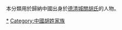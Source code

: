 {{Catnav|頁面分類|历史|歷史學|系譜學|漢族姓氏}}
{{Catnav|頁面分類|人文學科|歷史學|系譜學|漢族姓氏}}
{{Catnav|頁面分類|人类学|文化人类学|家世與傳承|系譜學|漢族姓氏}}

本分類用於歸納中國出身於[[德清城關胡氏|德清城關胡氏]]的人物。

[[Category:德清人|*]]
[[Category:中國胡姓家族|Category:中國胡姓家族]]